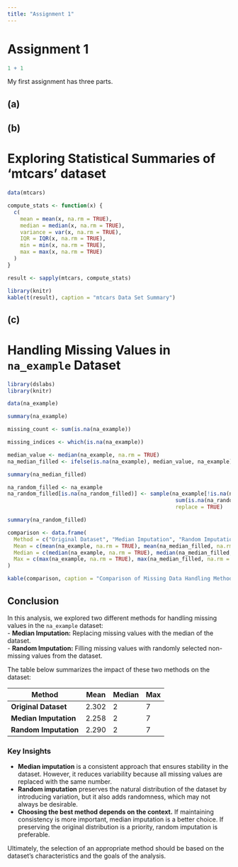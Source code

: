 ```yaml
---
title: "Assignment 1"
---
```


# Assignment 1

```r
1 + 1
```

My first assignment has three parts.

## (a)

## (b)  

# Exploring Statistical Summaries of ‘mtcars’ dataset

```r
data(mtcars)

compute_stats <- function(x) {
  c(
    mean = mean(x, na.rm = TRUE),
    median = median(x, na.rm = TRUE),
    variance = var(x, na.rm = TRUE),
    IQR = IQR(x, na.rm = TRUE),
    min = min(x, na.rm = TRUE),
    max = max(x, na.rm = TRUE)
  )
}

result <- sapply(mtcars, compute_stats)

library(knitr)
kable(t(result), caption = "mtcars Data Set Summary")
```

## (c) 

# Handling Missing Values in `na_example` Dataset


```r

library(dslabs)  
library(knitr)

data(na_example)

summary(na_example)

missing_count <- sum(is.na(na_example))  

missing_indices <- which(is.na(na_example))  

median_value <- median(na_example, na.rm = TRUE)
na_median_filled <- ifelse(is.na(na_example), median_value, na_example)

summary(na_median_filled)

na_random_filled <- na_example
na_random_filled[is.na(na_random_filled)] <- sample(na_example[!is.na(na_example)], 
                                                     sum(is.na(na_random_filled)), 
                                                     replace = TRUE)

summary(na_random_filled)

comparison <- data.frame(
  Method = c("Original Dataset", "Median Imputation", "Random Imputation"),
  Mean = c(mean(na_example, na.rm = TRUE), mean(na_median_filled, na.rm = TRUE), mean(na_random_filled, na.rm = TRUE)),
  Median = c(median(na_example, na.rm = TRUE), median(na_median_filled, na.rm = TRUE), median(na_random_filled, na.rm = TRUE)),
  Max = c(max(na_example, na.rm = TRUE), max(na_median_filled, na.rm = TRUE), max(na_random_filled, na.rm = TRUE))
)

kable(comparison, caption = "Comparison of Missing Data Handling Methods")

```

## Conclusion
In this analysis, we explored two different methods for handling missing values in the `na_example` dataset:  
- **Median Imputation:** Replacing missing values with the median of the dataset.  
- **Random Imputation:** Filling missing values with randomly selected non-missing values from the dataset.  

The table below summarizes the impact of these two methods on the dataset:

| Method                | Mean  | Median | Max  |
|-----------------------|-------|--------|------|
| **Original Dataset**  | 2.302 | 2      | 7    |
| **Median Imputation** | 2.258 | 2      | 7    |
| **Random Imputation** | 2.290 | 2      | 7    |

### Key Insights
- **Median imputation** is a consistent approach that ensures stability in the dataset. However, it reduces variability because all missing values are replaced with the same number.  
- **Random imputation** preserves the natural distribution of the dataset by introducing variation, but it also adds randomness, which may not always be desirable.  
- **Choosing the best method depends on the context.** If maintaining consistency is more important, median imputation is a better choice. If preserving the original distribution is a priority, random imputation is preferable.  

Ultimately, the selection of an appropriate method should be based on the dataset's characteristics and the goals of the analysis.





